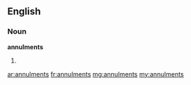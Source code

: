 ==English==

===Noun===
'''annulments'''

# {{plural of|annulment}}

[[ar:annulments]]
[[fr:annulments]]
[[mg:annulments]]
[[my:annulments]]